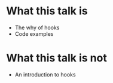 # What this talk is

- The why of hooks
- Code examples

# What this talk is not

- An introduction to hooks
